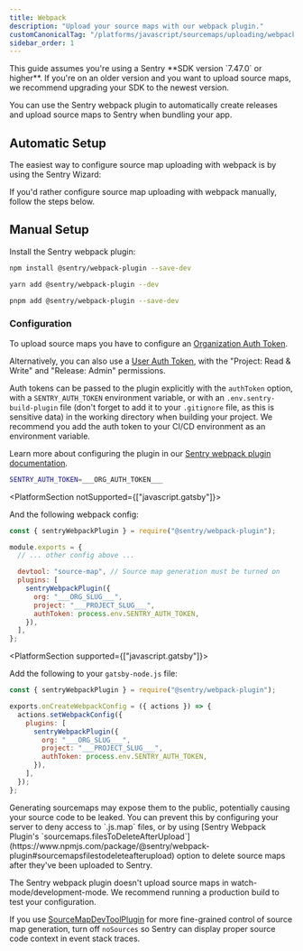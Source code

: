 ```yaml
---
title: Webpack
description: "Upload your source maps with our webpack plugin."
customCanonicalTag: "/platforms/javascript/sourcemaps/uploading/webpack/"
sidebar_order: 1
---
```


<Note>
This guide assumes you're using a Sentry **SDK version `7.47.0` or higher**. If you're on an older version and you want to upload source maps, we recommend upgrading your SDK to the newest version.

</Note>

You can use the Sentry webpack plugin to automatically create releases and upload source maps to Sentry when bundling your app.

## Automatic Setup

The easiest way to configure source map uploading with webpack is by using the Sentry Wizard:

<Include name="sourcemaps-wizard-instructions.mdx" />

If you'd rather configure source map uploading with webpack manually, follow the steps below.

## Manual Setup

Install the Sentry webpack plugin:

```bash {tabTitle:npm}
npm install @sentry/webpack-plugin --save-dev
```

```bash {tabTitle:yarn}
yarn add @sentry/webpack-plugin --dev
```

```bash {tabTitle:pnpm}
pnpm add @sentry/webpack-plugin --save-dev
```

### Configuration

To upload source maps you have to configure an [Organization Auth Token](https://sentry.io/orgredirect/organizations/:orgslug/settings/auth-tokens/).

Alternatively, you can also use a [User Auth Token](https://sentry.io/orgredirect/organizations/:orgslug/settings/account/api/auth-tokens/), with the "Project: Read & Write" and "Release: Admin" permissions.

Auth tokens can be passed to the plugin explicitly with the `authToken` option, with a `SENTRY_AUTH_TOKEN` environment variable, or with an `.env.sentry-build-plugin` file (don't forget to add it to your `.gitignore` file, as this is sensitive data) in the working directory when building your project.
We recommend you add the auth token to your CI/CD environment as an environment variable.

Learn more about configuring the plugin in our [Sentry webpack plugin documentation](https://www.npmjs.com/package/@sentry/webpack-plugin).

<OrgAuthTokenNote />

```bash {filename:.env.sentry-build-plugin}
SENTRY_AUTH_TOKEN=___ORG_AUTH_TOKEN___
```

<PlatformSection notSupported={["javascript.gatsby"]}>

And the following webpack config:

```javascript {filename:webpack.config.js}
const { sentryWebpackPlugin } = require("@sentry/webpack-plugin");

module.exports = {
  // ... other config above ...

  devtool: "source-map", // Source map generation must be turned on
  plugins: [
    sentryWebpackPlugin({
      org: "___ORG_SLUG___",
      project: "___PROJECT_SLUG___",
      authToken: process.env.SENTRY_AUTH_TOKEN,
    }),
  ],
};
```

</PlatformSection>

<PlatformSection supported={["javascript.gatsby"]}>

Add the following to your `gatsby-node.js` file:

```javascript {filename:gatsby-node.js}
const { sentryWebpackPlugin } = require("@sentry/webpack-plugin");

exports.onCreateWebpackConfig = ({ actions }) => {
  actions.setWebpackConfig({
    plugins: [
      sentryWebpackPlugin({
        org: "___ORG_SLUG___",
        project: "___PROJECT_SLUG___",
        authToken: process.env.SENTRY_AUTH_TOKEN,
      }),
    ],
  });
};
```

</PlatformSection>

<Alert>
  Generating sourcemaps may expose them to the public, potentially causing your
  source code to be leaked. You can prevent this by configuring your server to
  deny access to `.js.map` files, or by using [Sentry Webpack Plugin's
  `sourcemaps.filesToDeleteAfterUpload`](https://www.npmjs.com/package/@sentry/webpack-plugin#sourcemapsfilestodeleteafterupload)
  option to delete source maps after they've been uploaded to Sentry.
</Alert>

<Note>

The Sentry webpack plugin doesn't upload source maps in watch-mode/development-mode.
We recommend running a production build to test your configuration.

</Note>

<Note>

If you use [SourceMapDevToolPlugin](https://webpack.js.org/plugins/source-map-dev-tool-plugin) for more fine-grained control of source map generation, turn off `noSources` so Sentry can display proper source code context in event stack traces.

</Note>

